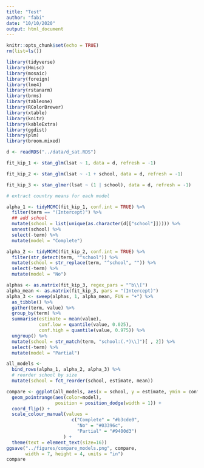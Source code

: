 ```yaml
---
title: "Test"
author: "fabi"
date: "10/10/2020"
output: html_document
---
```


```r
knitr::opts_chunk$set(echo = TRUE)
rm(list=ls())
```

```r
library(tidyverse)
library(Hmisc)
library(mosaic)
library(foreign)
library(lme4)
library(rstanarm)
library(brms)
library(tableone)
library(RColorBrewer)
library(xtable)
library(knitr)
library(kableExtra)
library(ggdist)
library(plm)
library(broom.mixed)
```

```r
d <- readRDS("../data/d_sat.RDS")

fit_kip_1 <- stan_glm(lsat ~ 1, data = d, refresh = -1)

fit_kip_2 <- stan_glm(lsat ~ -1 + school, data = d, refresh = -1)

fit_kip_3 <- stan_glmer(lsat ~ (1 | school), data = d, refresh = -1)

# extract country means for each model

alpha_1 <- tidyMCMC(fit_kip_1, conf.int = TRUE) %>%
  filter(term == "(Intercept)") %>%
  ## add school
  mutate(school = list(unique(as.character(d[["school"]])))) %>%
  unnest(school) %>%
  select(-term) %>%
  mutate(model = "Complete")

alpha_2 <- tidyMCMC(fit_kip_2, conf.int = TRUE) %>%
  filter(str_detect(term, "^school")) %>%
  mutate(school = str_replace(term, "^school", "")) %>%
  select(-term) %>%
  mutate(model = "No")

alphas <- as.matrix(fit_kip_3, regex_pars = "^b\\[")
alpha_mean <- as.matrix(fit_kip_3, pars = "(Intercept)")
alpha_3 <- sweep(alphas, 1, alpha_mean, FUN = "+") %>%
  as_tibble() %>%
  gather(term, value) %>%
  group_by(term) %>%
  summarise(estimate = mean(value),
            conf.low = quantile(value, 0.025),
            conf.high = quantile(value, 0.975)) %>%
  ungroup() %>%
  mutate(school = str_match(term, "school:(.*)\\]")[ , 2]) %>%
  select(-term) %>%
  mutate(model = "Partial")

all_models <-
  bind_rows(alpha_1, alpha_2, alpha_3) %>%
  # reorder school by size
  mutate(school = fct_reorder(school, estimate, mean))

compare <- ggplot(all_models, aes(x = school, y = estimate, ymin = conf.low, ymax = conf.high)) +
  geom_pointrange(aes(color=model),
                  position = position_dodge(width = 1)) +
  coord_flip() +
  scale_colour_manual(values =
                        c("Complete" = "#b3cde0",
                          "No" = "#03396c",
                          "Partial" = "#9400d3")
                     ) +
  theme(text = element_text(size=16))
ggsave("../figures/compare_models.png", compare, 
       width = 7, height = 4, units = "in")
compare
```

